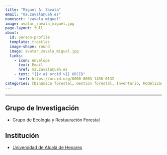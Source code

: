 ```yaml
---
title: "Miguel A. Zavala"
email: "ma.zavala@uah.es"  
namesort: "zavala_miguel"
image: avatar_zavala_miguel.jpg
page-layout: full
about: 
  id: person-profile
  template: trestles
  image-shape: round
  image: avatar_zavala_miguel.jpg
  links:
    - icon: envelope
      text: Email
      href: ma.zavala@uah.es
    - text: "{{< ai orcid >}} ORCID"
      href: https://orcid.org/0000-0003-1456-0132
categories: [Dinámica forestal, Gestión forestal, Inventario, Modelización, Monitorización]
---
```

 
<hr>

:::{#person-profile}

## Grupo de Investigación
- Grupo de Ecología y Restauración Forestal

## Institución
- [Universidad de Alcalá de Henares](https://www.uah.es)

:::
